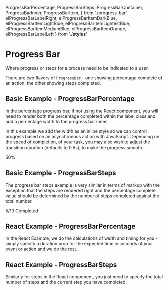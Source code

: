   ProgressBarPercentage,
  ProgressBarSteps,
  ProgressBarContainer,
  ProgressBarInner,
  ProgressBarItem,
} from './progress-bar'
  elProgressBarLabelRight,
  elProgressBarItemDarkBlue,
  elProgressBarItemLightBlue,
  elProgressBarItemLightestBlue,
  elProgressBarItemMediumBlue,
  elProgressBarItemOrange,
  elProgressBarLabelLeft
} from './__styles__'

<Meta title="ProgressBar" />

# Progress Bar

Where progress or steps for a process need to be indicated to a user.

There are two flavors of `ProgressBar` - one showing percentage complete of an action, the other showing steps completed.

<ArgsTable of={ProgressBarPercentage} />

## Basic Example - ProgressBarPercentage

In the percentage progress bar, if not using the React component, you will need to render both the percentage completed within the label class and add a percentage width to the progress bar inner.

In this example we add the width as an inline style so we can control progress based on an asynchronous action with JavaScript. Depending on the speed of completion, of your task, you may also wish to adjust the transition duration (defaults to 0.5s), to make the progress smooth.

<Canvas>
  <Story name="Basic Example - ProgressBarPercentage">
    <ProgressBarContainer>
      <ProgressBarInner style={{ width: '50%', transitionDuration: '1s' }}>
        <ProgressBarItem className={elProgressBarItemDarkBlue} />
        <ProgressBarItem className={elProgressBarItemMediumBlue} />
        <ProgressBarItem className={elProgressBarItemLightBlue} />
        <ProgressBarItem className={elProgressBarItemLightestBlue} />
        <ProgressBarItem className={elProgressBarItemOrange} />
      </ProgressBarInner>
      <ProgressBarLabel className={elProgressBarLabelRight}>50%</ProgressBarLabel>
    </ProgressBarContainer>
  </Story>
</Canvas>

<RenderHtmlMarkup component="ProgressBar" story="Basic Example - ProgressBarPercentage" />

## Basic Example - ProgressBarSteps

The progress bar steps example is very similar in terms of markup with the exception that the steps are rendered right and the percentage complete value should be determined by the number of steps completed against the total number.

<Canvas>
  <Story name="Basic Example - ProgressBarSteps">
    <ProgressBarContainer>
      <ProgressBarInner style={{ width: '50%', transitionDuration: '1s' }}>
        <ProgressBarItem className={elProgressBarItemDarkBlue} />
        <ProgressBarItem className={elProgressBarItemMediumBlue} />
        <ProgressBarItem className={elProgressBarItemLightBlue} />
        <ProgressBarItem className={elProgressBarItemLightestBlue} />
        <ProgressBarItem className={elProgressBarItemOrange} />
      </ProgressBarInner>
      <ProgressBarLabel className={elProgressBarLabelLeft}>
        5/10 Completed
      </ProgressBarLabel>
    </ProgressBarContainer>
  </Story>
</Canvas>

<RenderHtmlMarkup component="ProgressBar" story="Basic Example - ProgressBarSteps" />

## React Example - ProgressBarPercentage

In the React Example, we do the calculations of width and timing for you - simply specify a duration prop for the expected time in seconds of your event or action and we do the rest.

<Canvas>
  <Story name="React Example - ProgressBarPercentage">
    <ProgressBarPercentage duration={20} />
  </Story>
</Canvas>

<RenderHtmlMarkup component="ProgressBar" story="React Example - ProgressBarPercentage" />

## React Example - ProgressBarSteps

Similarly for steps in the React component, you just need to specify the total number of steps and the current step you have completed.

<ArgsTable of={ProgressBarSteps} />

<Canvas>
  <Story name="React Example - ProgressBarSteps">
    <ProgressBarSteps currentStep={7} numberSteps={7} />
  </Story>
</Canvas>

<RenderHtmlMarkup component="ProgressBar" story="React Example - ProgressBarSteps" />
